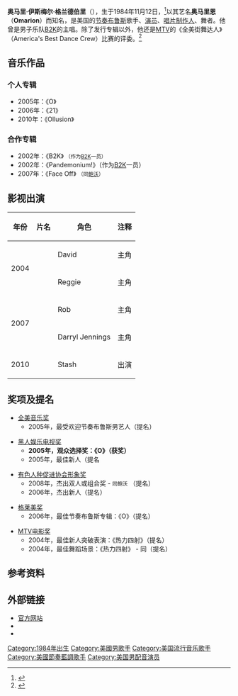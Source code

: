 {{noteTA
|T=zh-cn:奥马里恩;zh-tw:歐瑪瑞恩;
|1=zh-cn:奥马里恩;zh-tw:歐瑪瑞恩;
|2=zh-cn:奥马里;zh-tw:歐瑪瑞;
|3=zh-cn:节奏布鲁斯;zh-hant:节奏蓝调;
}}
{{Infobox Musical artist  <!-- See Wikipedia:WikiProject Musicians -->
| Name                = 奥马里恩（Omarion）
| Img                 = Omarion LF.JPG
| Img_capt            = 2007年12月，奥马里恩
| Birth_name          = 奥马里·伊斯梅尔·格兰德伯里（Omari Ishmael Grandberry）
| Born                = {{birth date and age|1984|11|12}}
| Origin              = [[美国|美国]][[加利福尼亚州|加利福尼亚州]][[洛杉矶|洛杉矶]]
| Instrument          = 声音、[[钢琴|钢琴]]、[[吉他|吉他]]
| Genre               = [[R&B|R&B]]、[[嘻哈|嘻哈]]、[[灵魂乐|灵魂乐]]、[[新杰克摇摆|新杰克摇摆]]、{{link-en|康帕斯音乐|Compas music}}、[[爵士乐|爵士乐]]
| Occupation          = [[创作歌手|创作歌手]]、舞者、演员
| Years_active        = 2002年至今
| Label               = [[EMI|EMI]]<br />Starrworld娱乐公司<br />The Ultimate Group
| Associated_acts     = [[B2K|B2K]]、[[鲍沃|鲍沃]]、[[克里斯·布朗|克里斯·布朗]]、{{link-en|马奎斯·休斯敦|Marques Houston}}、[[小韦恩|小韦恩]]
| URL                 = [http://www.omariononline.com/ www.omariononline.com]
|background = solo_singer}}
'''奥马里·伊斯梅尔·格兰德伯里'''（{{lang-en|Omari Ismael Grandberry}}），生于1984年11月12日，<ref name="billboard">{{cite web|url=http://www.billboard.com/artist/omarion-featuring-gucci-mane/484526#/artist/omarion/bio/484526|title=Omarion Biography|last=Kellman|first=Andy|publisher=''[[Billboard_magazine|Billboard]]''|access-date=2010-09-03|archive-date=2012-11-07|archive-url=https://web.archive.org/web/20121107104358/http://www.billboard.com/artist/omarion-featuring-gucci-mane/484526#/artist/omarion/bio/484526|dead-url=no}}</ref>以其艺名'''奥马里恩'''（'''Omarion'''）而知名，是美国的[[节奏布鲁斯|节奏布鲁斯]]歌手、[[演员|演员]]、[[唱片制作人|唱片制作人]]、舞者。他曾是男子乐队[[B2K|B2K]]的主唱。除了发行专辑以外，他还是[[MTV|MTV]]的《全美街舞达人》（America's Best Dance Crew）比赛的评委。<ref name="singersroom">{{cite web|url=http://www.singersroom.com/news/4924/Omarion-Says-New-Label-Album-Beautiful-Thing|title=Omarion Says New Label, Album 'Beautiful Thing'|accessdate=2009-12-15|archive-date=2010-12-23|archive-url=https://web.archive.org/web/20101223170620/http://singersroom.com/news/4924/Omarion-Says-New-Label-Album-Beautiful-Thing|dead-url=no}}</ref>

== 音乐作品 ==
=== 个人专辑 ===
* 2005年：《O》
* 2006年：《21》
* 2010年：《Ollusion》
=== 合作专辑 ===
* 2002年：《B2K》 <small>（作为[[B2K|B2K]]一员）</small>
* 2002年：《Pandemonium!》（作为[[B2K|B2K]]一员）</small>
* 2007年：《Face Off》 <small> （同[[鲍沃|鲍沃]]）</small>

== 影视出演 ==
{| border="2" cellpadding="3" cellspacing="0" style="margin: 1em 1em 1em 0; background: #f9f9f9; border: 1px #aaa solid; border-collapse: collapse; font-size: 95%;"
|- bgcolor="#CCCCCC" align="center"
!年份
!片名
!角色
!注释
|-
|rowspan=2|2004
|{{link-en|热力四射|You Got Served}}
|David
|主角
|-
|{{link-en|胖子阿伯特|Fat Albert (film)}}
|Reggie
|主角
|-
|rowspan=2|2007
|{{link-en|感受热浪|Feel the Noise}}
|Rob
|主角
|-
|{{link-en|求救|Somebody Help Me (film)}}
|Darryl Jennings
|主角
|-
|rowspan=1|2010
|{{link-en|小镇反面|Wrong Side of Town}}
|Stash
|出演
|}

== 奖项及提名 ==
*[[全美音乐奖|全美音乐奖]]
**2005年，最受欢迎节奏布鲁斯男艺人（提名）

*[[黑人娱乐电视奖|黑人娱乐电视奖]]
**'''2005年，观众选择奖：《O》（获奖）'''
**2005年，最佳新人（提名

*[[有色人种促进协会形象奖|有色人种促进协会形象奖]]
**2008年，杰出双人或组合奖 - <small>同鲍沃</small> （提名）
**2006年，杰出新人（提名）

*[[格莱美奖|格莱美奖]]
**2006年，最佳节奏布鲁斯专辑：《O》（提名）

*[[MTV电影奖|MTV电影奖]]
**2004年，最佳新人突破表演：《热力四射》（提名） 
**2004年，最佳舞蹈场景：《热力四射》 - 同{{link-en|马奎斯·休斯敦|Marques Houston}}（提名）

== 参考资料 ==
{{Reflist}}

== 外部链接 ==
* [http://omariononline.com/ 官方网站] {{Wayback|url=http://omariononline.com/ |date=20210109161630 }}
* {{IMDB name|1217506}}
* {{twitter|1omarion}}

{{Authority control}}
{{DEFAULTSORT:Omarion}}
[[Category:1984年出生|Category:1984年出生]]
[[Category:美國男歌手|Category:美國男歌手]]
[[Category:美国流行音乐歌手|Category:美国流行音乐歌手]]
[[Category:美國節奏藍調歌手|Category:美國節奏藍調歌手]]
[[Category:美国男配音演员|Category:美国男配音演员]]